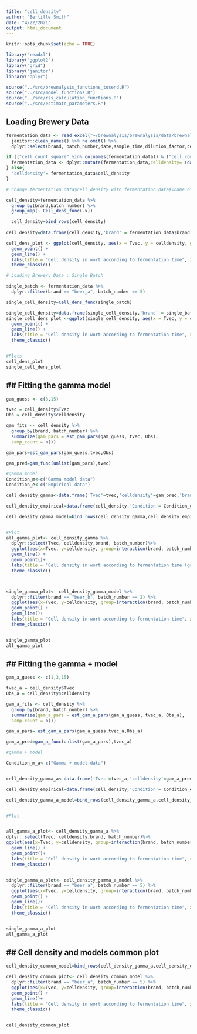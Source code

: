 ```yaml
---
title: "cell_density"
author: "Bertille Smith"
date: "4/22/2021"
output: html_document
---
```


```r
knitr::opts_chunk$set(echo = TRUE)

library("readxl")
library("ggplot2")
library("grid")
library("janitor")
library("dplyr")

source("../src/brewnalysis_functions_tosend.R")
source("../src/model_functions.R")
source("../src/rss_calculation_functions.R")
source("../src/estimate_parameters.R")
```

## Loading Brewery Data

```r
fermentation_data <- read_excel("~/brewnalysis/brewnalysis/data/brewnalysis_test_data.xlsx") %>%
  janitor::clean_names() %>% na.omit() %>%
  dplyr::select(brand, batch_number,date,sample_time,dilution_factor,cell_count_live_cells,cell_count_square) 

if (("cell_count_square" %in% colnames(fermentation_data)) & ("cell_count_live_cells" %in% colnames(fermentation_data)) & ("dilution_factor" %in% colnames(fermentation_data))) {
  fermentation_data <- dplyr::mutate(fermentation_data,celldensity= (data_homog(fermentation_data))) 
} else{
  'celldensity'= fermentation_data$cell_density
}

# change fermentation_data$cell_density with fermentation_data$<name of the cell density column>

cell_density=fermentation_data %>% 
  group_by(brand,batch_number) %>% 
  group_map(~ Cell_dens_func(.x))

  cell_density=bind_rows(cell_density)
  
cell_density=data.frame(cell_density,'brand' = fermentation_data$brand, 'batch_number' = fermentation_data$batch_number)

cell_dens_plot <- ggplot(cell_density, aes(x = Tvec, y = celldensity, group = interaction(brand, batch_number), color = brand)) +
  geom_point() +
  geom_line() +
  labs(title = "Cell density in wort according to fermentation time", x="Fermentation time (hours)",y="Cell density")+
  theme_classic()

# Loading Brewery Data : Single Batch

single_batch <- fermentation_data %>%
  dplyr::filter(brand == "beer_a", batch_number == 5)

single_cell_density=Cell_dens_func(single_batch)

single_cell_density=data.frame(single_cell_density,'brand' = single_batch$brand, 'batch_number' = single_batch$batch_number)
single_cell_dens_plot <-ggplot(single_cell_density, aes(x = Tvec, y = celldensity, group = interaction(brand, batch_number), color = interaction(brand,batch_number))) +
  geom_point() +
  geom_line() +
  labs(title = "Cell density in wort according to fermentation time", x="Fermentation time (hours)",y="Cell density")+
  theme_classic()


#Plots
cell_dens_plot
single_cell_dens_plot

```

## ## Fitting the gamma model 

```r
gam_guess <- c(3,15)

tvec = cell_density$Tvec
Obs = cell_density$celldensity

gam_fits <- cell_density %>%
  group_by(brand, batch_number) %>%
  summarize(gam_pars = est_gam_pars(gam_guess, tvec, Obs),
  samp_count = n())

gam_pars=est_gam_pars(gam_guess,tvec,Obs) 

gam_pred=gam_func(unlist(gam_pars),tvec)

#gamma model
Condition_m<-c("Gamma model data")
Condition_e<-c("Empirical data")

cell_density_gamma<-data.frame('Tvec'=tvec,'celldensity'=gam_pred,'brand'=cell_density$brand,'batch_number'=cell_density$batch_number,'Condition'=Condition_m)

cell_density_empirical=data.frame(cell_density,'Condition'= Condition_e)

cell_density_gamma_model=bind_rows(cell_density_gamma,cell_density_empirical)


#Plot
all_gamma_plot<- cell_density_gamma %>%
  dplyr::select(Tvec, celldensity,brand, batch_number)%>%
  ggplot(aes(x=Tvec, y=celldensity, group=interaction(brand, batch_number),color=brand))+ 
  geom_line() +
  geom_point()+
  labs(title = "Cell density in wort according to fermentation time (gamma model)", x="Fermentation time (hours)",y="Cell density")+
  theme_classic()



single_gamma_plot<- cell_density_gamma_model %>%
  dplyr::filter(brand == "beer_b", batch_number == 2) %>%
  ggplot(aes(x=Tvec, y=celldensity, group=interaction(brand, batch_number,Condition),color=Condition))+
  geom_point() +
  geom_line()+
  labs(title = "Cell density in wort according to fermentation time", x="Fermentation time (hours)",y="Cell density")+
  theme_classic()


single_gamma_plot
all_gamma_plot


```
## ## Fitting the gamma + model 

```r
gam_a_guess <- c(1,3,15)

tvec_a = cell_density$Tvec
Obs_a = cell_density$celldensity

gam_a_fits <- cell_density %>%
  group_by(brand, batch_number) %>%
  summarize(gam_a_pars = est_gam_a_pars(gam_a_guess, tvec_a, Obs_a),
  samp_count = n())

gam_a_pars= est_gam_a_pars(gam_a_guess,tvec_a,Obs_a)

gam_a_pred=gam_a_func(unlist(gam_a_pars),tvec_a)

#gamma + model

Condition_m_a<-c("Gamma + model data")


cell_density_gamma_a<-data.frame('Tvec'=tvec_a,'celldensity'=gam_a_pred,'brand'=cell_density$brand,'batch_number'=cell_density$batch_number,'Condition'=Condition_m_a)

cell_density_empirical=data.frame(cell_density,'Condition'= Condition_e)

cell_density_gamma_a_model=bind_rows(cell_density_gamma_a,cell_density_empirical)


#Plot


all_gamma_a_plot<- cell_density_gamma_a %>%
dplyr::select(Tvec, celldensity,brand, batch_number)%>%
ggplot(aes(x=Tvec, y=celldensity, group=interaction(brand, batch_number),color=brand))+ 
  geom_line() +
  geom_point()+
  labs(title = "Cell density in wort according to fermentation time", x="Fermentation time (hours)",y="Cell density")+
  theme_classic()


single_gamma_a_plot<- cell_density_gamma_a_model %>%
  dplyr::filter(brand == "beer_a", batch_number == 5) %>%
  ggplot(aes(x=Tvec, y=celldensity, group=interaction(brand, batch_number,Condition),color=Condition))+
  geom_point() +
  geom_line()+
  labs(title = "Cell density in wort according to fermentation time", x="Fermentation time (hours)",y="Cell density")+
  theme_classic()


single_gamma_a_plot
all_gamma_a_plot


```

## ## Cell density and models common plot
```r


cell_density_common_model=bind_rows(cell_density_gamma_a,cell_density_empirical,cell_density_gamma)

cell_density_common_plot<- cell_density_common_model %>%
  dplyr::filter(brand == "beer_a", batch_number == 5) %>%
  ggplot(aes(x=Tvec, y=celldensity, group=interaction(brand, batch_number,Condition),color=Condition))+
  geom_point() +
  geom_line()+
  labs(title = "Cell density in wort according to fermentation time", x="Fermentation time (hours)",y="Cell density")+
  theme_classic()


cell_density_common_plot

```
